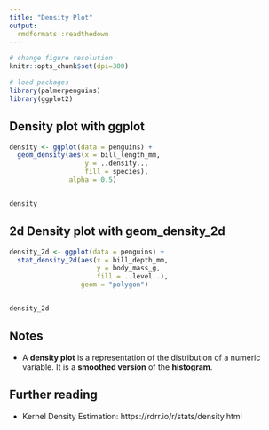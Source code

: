```yaml
---
title: "Density Plot"
output: 
  rmdformats::readthedown  
---
```


```r
# change figure resolution
knitr::opts_chunk$set(dpi=300)

# load packages
library(palmerpenguins)
library(ggplot2)
```

## Density plot with ggplot
```r
density <- ggplot(data = penguins) +
  geom_density(aes(x = bill_length_mm, 
                   y = ..density..,
                   fill = species),
               alpha = 0.5)


density
```

## 2d Density plot with geom_density_2d
```r
density_2d <- ggplot(data = penguins) +
  stat_density_2d(aes(x = bill_depth_mm,
                      y = body_mass_g,
                      fill = ..level..),
                  geom = "polygon")


density_2d
```

## Notes
- A **density plot** is a representation of the distribution of a numeric variable. It is a **smoothed version** of the **histogram**.

## Further reading
- Kernel Density Estimation: https://rdrr.io/r/stats/density.html
